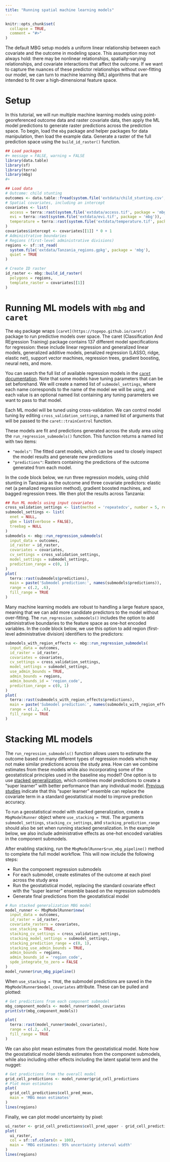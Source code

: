 ```yaml
---
title: "Running spatial machine learning models"
---
```


```r
knitr::opts_chunk$set(
  collapse = TRUE,
  comment = "#>"
)
```

The default MBG setup models a uniform linear relationship between each covariate and the outcome in modeling space. This assumption may not always hold: there may be nonlinear relationships, spatially-varying relationships, and covariate interactions that affect the outcome. If we want to capture the nuances of these predictor relationships without over-fitting our model, we can turn to machine learning (ML) algorithms that are intended to fit over a high-dimensional feature space.


# Setup

In this tutorial, we will run multiple machine learning models using point-georeferenced outcome data and raster covariate data, then apply the ML model predictions to generate raster predictions across the prediction space. To begin, load the `mbg` package and helper packages for data manipulation, then load the example data. Generate a raster of the full prediction space using the `build_id_raster()` function.

```r
## Load packages
#+ message = FALSE, warning = FALSE
library(data.table)
library(sf)
library(terra)
library(mbg)
#+

## Load data
# Outcome: child stunting
outcomes <- data.table::fread(system.file('extdata/child_stunting.csv', package = 'mbg'))
# Spatial covariates, including an intercept
covariates <- list(
  access = terra::rast(system.file('extdata/access.tif', package = 'mbg')),
  evi = terra::rast(system.file('extdata/evi.tif', package = 'mbg')),
  temperature = terra::rast(system.file('extdata/temperature.tif', package = 'mbg'))
)
covariates$intercept <- covariates[[1]] * 0 + 1
# Administrative boundaries
# Regions (first-level administrative divisions)
regions <- sf::st_read(
  system.file('extdata/Tanzania_regions.gpkg', package = 'mbg'),
  quiet = TRUE
)

# Create ID raster
id_raster <- mbg::build_id_raster(
  polygons = regions,
  template_raster = covariates[[1]]
)
```

# Running ML models with `mbg` and `caret`

The `mbg` package wraps `[caret](https://topepo.github.io/caret/)` package to run predictive models over space. The caret (Classification And REgression Training) package contains 137 different model specifications for regression: these include linear regression and generalized linear models, generalized additive models, penalized regression (LASSO, ridge, elastic net), support vector machines, regression trees, gradient boosting, neural nets, and more.

You can search the full list of available regression models in the [`caret` documentation](https://topepo.github.io/caret/available-models.html). Note that some models have tuning parameters that can be set beforehand. We will create a named list of `submodel_settings`, where each name corresponds to the name of the model we will be using, and each value is an optional named list containing any tuning parameters we want to pass to that model.

Each ML model will be tuned using cross-validation. We can control model tuning by editing `cross_validation_settings`, a named list of arguments that will be passed to the `caret::trainControl` function.

These models are fit and predictions generated across the study area using the `run_regression_submodels()` function. This function returns a named list with two items:

- `"models"`: The fitted caret models, which can be used to closely inspect the model results and generate new predictions
- `"predictions"`: Rasters containing the predictions of the outcome generated from each model.

In the code block below, we run three regression models, using child stunting in Tanzania as the outcome and three covariate predictors: elastic net (a penalized regression method), gradient boosted machines, and bagged regression trees. We then plot the results across Tanzania:

```r
## Run ML models using input covariates
cross_validation_settings <- list(method = 'repeatedcv', number = 5, repeats = 5)
submodel_settings <- list(
  enet = NULL,
  gbm = list(verbose = FALSE),
  treebag = NULL
)
submodels <- mbg::run_regression_submodels(
  input_data = outcomes,
  id_raster = id_raster,
  covariates = covariates,
  cv_settings = cross_validation_settings,
  model_settings = submodel_settings,
  prediction_range = c(0, 1)
)
plot(
  terra::rast(submodels$predictions),
  main = paste('Submodel prediction:', names(submodels$predictions)),
  range = c(.2, .6),
  fill_range = TRUE
)
```

Many machine learning models are robust to handling a large feature space, meaning that we can add more candidate predictors to the model without over-fitting. The `run_regression_submodels()` includes the option to add administrative boundaries to the feature space as one-hot encoded variables. In the code block below, we use this option to add region (first-level administrative division) identifiers to the predictors:

```r
submodels_with_region_effects <- mbg::run_regression_submodels(
  input_data = outcomes,
  id_raster = id_raster,
  covariates = covariates,
  cv_settings = cross_validation_settings,
  model_settings = submodel_settings,
  use_admin_bounds = TRUE,
  admin_bounds = regions,
  admin_bounds_id = 'region_code',
  prediction_range = c(0, 1)
)
plot(
  terra::rast(submodels_with_region_effects$predictions),
  main = paste('Submodel prediction:', names(submodels_with_region_effects$predictions)),
  range = c(.2, .6),
  fill_range = TRUE
)
```


# Stacking ML models

The `run_regression_submodels()` function allows users to estimate the outcome based on many different types of regression models which may not make similar predictions across the study area. How can we combine estimates from these models while also incorporating some of the geostatistical principles used in the baseline `mbg` model? One option is to use [stacked generalization](https://pmc.ncbi.nlm.nih.gov/articles/PMC6089257/), which combines model predictions to create a "super learner" with better performance than any individual model. [Previous studies](https://royalsocietypublishing.org/doi/full/10.1098/rsif.2017.0520) indicate that this "super learner" ensemble can replace the covariate term in a standard geostatistical model to improve prediction accuracy.

To run a geostatistical model with stacked generalization, create a `MbgModelRunner` object where `use_stacking = TRUE`. The arguments `submodel_settings`, `stacking_cv_settings`, and `stacking_prediction_range` should also be set when running stacked generalization. In the example below, we also include administrative effects as one-hot encoded variables in the component submodels.

After enabling stacking, run the `MbgModelRunner$run_mbg_pipeline()` method to complete the full model workflow. This will now include the following steps:

- Run the component regression submodels
- For each submodel, create estimates of the outcome at each pixel across the study area
- Run the geostatistical model, replacing the standard covariate effect with the "super learner" ensemble based on the regression submodels
- Generate final predictions from the geostatistical model

```r
# Run stacked generalization MBG model
model_runner <- MbgModelRunner$new(
  input_data = outcomes,
  id_raster = id_raster,
  covariate_rasters = covariates,
  use_stacking = TRUE,
  stacking_cv_settings = cross_validation_settings,
  stacking_model_settings = submodel_settings,
  stacking_prediction_range = c(0, 1),
  stacking_use_admin_bounds = TRUE,
  admin_bounds = regions,
  admin_bounds_id = 'region_code',
  spde_integrate_to_zero = FALSE
)
model_runner$run_mbg_pipeline()
```

When `use_stacking = TRUE`, the submodel predictions are saved in the `MbgModelRunner$model_covariates` attribute. These can be pulled and plotted:

```r
# Get predictions from each component submodel
mbg_component_models <- model_runner$model_covariates
print(str(mbg_component_models))

plot(
  terra::rast(model_runner$model_covariates),
  range = c(.2, .6),
  fill_range = TRUE
)
```

We can also plot mean estimates from the geostatistical model. Note how the geostatistical model blends estimates from the component submodels, while also including other effects including the latent spatial term and the nugget:

```r
# Get predictions from the overall model
grid_cell_predictions <- model_runner$grid_cell_predictions
# Plot mean estimates
plot(
  grid_cell_predictions$cell_pred_mean,
  main = 'MBG mean estimates'
)
lines(regions)
```

Finally, we can plot model uncertainty by pixel:

```r
ui_raster <- grid_cell_predictions$cell_pred_upper - grid_cell_predictions$cell_pred_lower
plot(
  ui_raster,
  col = sf::sf.colors(n = 100),
  main = 'MBG estimates: 95% uncertainty interval width'
)
lines(regions)
```
